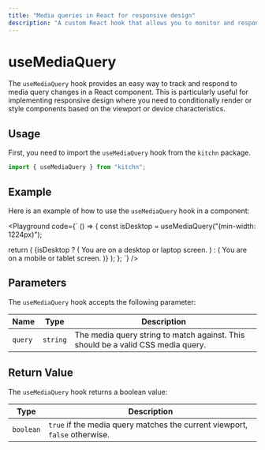 ```yaml
---
title: "Media queries in React for responsive design"
description: "A custom React hook that allows you to monitor and respond to media query changes, enabling responsive design in your components."
---
```



# useMediaQuery

The `useMediaQuery` hook provides an easy way to track and respond to media query changes in a React component. This is particularly useful for implementing responsive design where you need to conditionally render or style components based on the viewport or device characteristics.

## Usage

First, you need to import the `useMediaQuery` hook from the `kitchn` package.

```jsx
import { useMediaQuery } from "kitchn";
```

## Example

Here is an example of how to use the `useMediaQuery` hook in a component:

<Playground
code={`
() => {
  const isDesktop = useMediaQuery("(min-width: 1224px)");

  return (
    <Container>
      {isDesktop ? (
        <Text>You are on a desktop or laptop screen.</Text>
      ) : (
        <Text>You are on a mobile or tablet screen.</Text>
      )}
    </Container>
  );
};
`}
/>

## Parameters

The `useMediaQuery` hook accepts the following parameter:

| Name      | Type     | Description
|-----------|----------|-----------------------------------
| `query`   | `string` | The media query string to match against. This should be a valid CSS media query.

## Return Value

The `useMediaQuery` hook returns a boolean value:

| Type     | Description
|----------|-----------------------------------
| `boolean`| `true` if the media query matches the current viewport, `false` otherwise.
